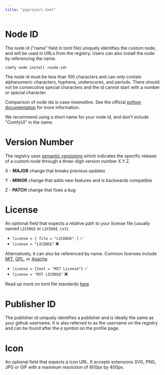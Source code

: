 ```yaml
---
title: "pyproject.toml"
---
```



# Node ID

The node id ("name" field in toml file) uniquely identifies the custom node, and will be used in URLs from the registry. Users can also install the node by referencing the name.

`comfy node install <node-id>`

The node id must be less than 100 characters and can only contain alphanumeric characters, hyphens, underscores, and periods. There should not be consecutive special characters and the id cannot start with a number or special character.

Comparison of node ids is case-insensitive. See the official [python documentation](https://packaging.python.org/en/latest/guides/writing-pyproject-toml/#name) for more information.

We recommend using a short name for your node id, and don't include "ComfyUI" in the name. 
 
# Version Number

The registry uses [semantic versioning](https://semver.org/) which indicates the specific release of a custom node through a three-digit version number X.Y.Z.  

X - **MAJOR** change that breaks previous updates

Y - **MINOR** change that adds new features and is backwards compatible

Z - **PATCH** change that fixes a bug  

# License

An optional field that expects a relative path to your license file (usually named `LICENSE` or `LICENSE.txt`). 
- `license = { file = "LICENSE" }` ✅
- `license = "LICENSE"` ❌

Alternatively, it can also be referenced by name. Common licenses include [MIT](https://opensource.org/license/mit), [GPL](https://www.gnu.org/licenses/gpl-3.0.en.html), or [Apache](https://www.apache.org/licenses/LICENSE-2.0).
- `license = {text = "MIT License"}` ✅
- `license = "MIT LICENSE"` ❌

Read up more on toml file standards [here](https://packaging.python.org/en/latest/guides/writing-pyproject-toml/#license) 

# Publisher ID

The publisher id uniquely identifies a publisher and is ideally the same as your github username. It is also referred to as the username on the registry and can be found after the `@` symbol on the profile page. 

# Icon

An optional field that expects a icon URL. It accepts extensions SVG, PNG, JPG or GIF with a maximum resolution of 800px by 400px.
